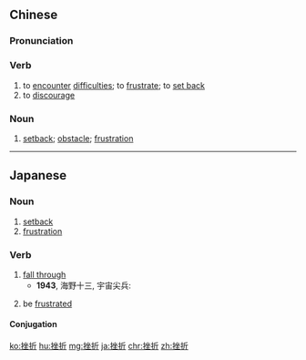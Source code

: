 ==Chinese==
{{zh-forms}}

===Pronunciation===
{{zh-pron
|m=cuòzhé
|c=co3 zit3
|ma=Zh-cuòzhé.ogg
|cat=v,n
}}

===Verb===
{{zh-verb}}

# to [[encounter]] [[difficulties]]; to [[frustrate]]; to [[set back]]
# to [[discourage]]

===Noun===
{{zh-noun}}

# [[setback]]; [[obstacle]]; [[frustration]]

{{zh-cat|Intermediate}}

----

==Japanese==
{{ja-kanjitab|ざ|せつ|yomi=on}}

===Noun===
{{ja-noun|ざせつ}}

# [[setback]]
# [[frustration]]

===Verb===
{{ja-verb-suru|ざせつ}}

# [[fall through]]
#* '''1943''', 海野十三, 宇宙尖兵:
#*: {{ja-usex|折角の計画が'''挫折'''することは人類にとって一大損失だ。|せっかく の けいかく が '''ざせつ''' する こと は じんるい に とって いちだい そんしつ だ。|The failure of this much-awaited plan represents an enormous loss to humankind.}}
# be [[frustrate]]d

====Conjugation====
{{ja-suru|ざせつ}}

[[ko:挫折]]
[[hu:挫折]]
[[mg:挫折]]
[[ja:挫折]]
[[chr:挫折]]
[[zh:挫折]]